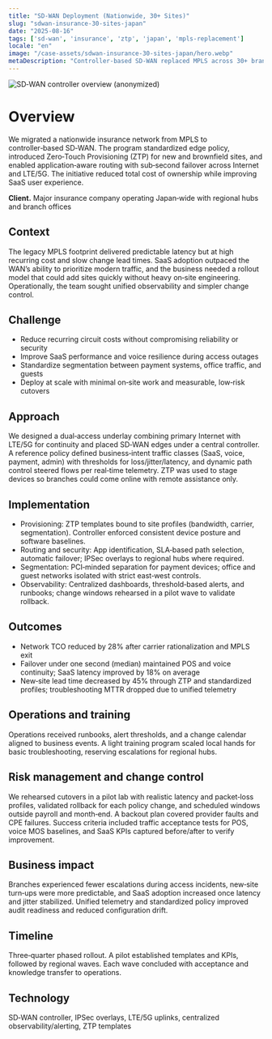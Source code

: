 ```yaml
---
title: "SD‑WAN Deployment (Nationwide, 30+ Sites)"
slug: "sdwan-insurance-30-sites-japan"
date: "2025-08-16"
tags: ['sd-wan', 'insurance', 'ztp', 'japan', 'mpls-replacement']
locale: "en"
image: "/case-assets/sdwan-insurance-30-sites-japan/hero.webp"
metaDescription: "Controller‑based SD‑WAN replaced MPLS across 30+ branches with ZTP, app‑aware routing, and LTE/5G failover—lower TCO, faster rollout, better SaaS."
---
```

![SD‑WAN controller overview (anonymized)](/case-assets/sdwan-insurance-30-sites-japan/hero.webp "SD‑WAN Overview")

# Overview
We migrated a nationwide insurance network from MPLS to controller‑based SD‑WAN. The program standardized edge policy, introduced Zero‑Touch Provisioning (ZTP) for new and brownfield sites, and enabled application‑aware routing with sub‑second failover across Internet and LTE/5G. The initiative reduced total cost of ownership while improving SaaS user experience.

**Client.** Major insurance company operating Japan‑wide with regional hubs and branch offices

## Context
The legacy MPLS footprint delivered predictable latency but at high recurring cost and slow change lead times. SaaS adoption outpaced the WAN’s ability to prioritize modern traffic, and the business needed a rollout model that could add sites quickly without heavy on‑site engineering. Operationally, the team sought unified observability and simpler change control.

## Challenge
- Reduce recurring circuit costs without compromising reliability or security
- Improve SaaS performance and voice resilience during access outages
- Standardize segmentation between payment systems, office traffic, and guests
- Deploy at scale with minimal on‑site work and measurable, low‑risk cutovers

## Approach
We designed a dual‑access underlay combining primary Internet with LTE/5G for continuity and placed SD‑WAN edges under a central controller. A reference policy defined business‑intent traffic classes (SaaS, voice, payment, admin) with thresholds for loss/jitter/latency, and dynamic path control steered flows per real‑time telemetry. ZTP was used to stage devices so branches could come online with remote assistance only.

## Implementation
- Provisioning: ZTP templates bound to site profiles (bandwidth, carrier, segmentation). Controller enforced consistent device posture and software baselines.
- Routing and security: App identification, SLA‑based path selection, automatic failover; IPSec overlays to regional hubs where required.
- Segmentation: PCI‑minded separation for payment devices; office and guest networks isolated with strict east‑west controls.
- Observability: Centralized dashboards, threshold‑based alerts, and runbooks; change windows rehearsed in a pilot wave to validate rollback.

## Outcomes
- Network TCO reduced by 28% after carrier rationalization and MPLS exit
- Failover under one second (median) maintained POS and voice continuity; SaaS latency improved by 18% on average
- New‑site lead time decreased by 45% through ZTP and standardized profiles; troubleshooting MTTR dropped due to unified telemetry

## Operations and training
Operations received runbooks, alert thresholds, and a change calendar aligned to business events. A light training program scaled local hands for basic troubleshooting, reserving escalations for regional hubs.

## Risk management and change control
We rehearsed cutovers in a pilot lab with realistic latency and packet‑loss profiles, validated rollback for each policy change, and scheduled windows outside payroll and month‑end. A backout plan covered provider faults and CPE failures. Success criteria included traffic acceptance tests for POS, voice MOS baselines, and SaaS KPIs captured before/after to verify improvement.

## Business impact
Branches experienced fewer escalations during access incidents, new‑site turn‑ups were more predictable, and SaaS adoption increased once latency and jitter stabilized. Unified telemetry and standardized policy improved audit readiness and reduced configuration drift.

## Timeline
Three‑quarter phased rollout. A pilot established templates and KPIs, followed by regional waves. Each wave concluded with acceptance and knowledge transfer to operations.

## Technology
SD‑WAN controller, IPSec overlays, LTE/5G uplinks, centralized observability/alerting, ZTP templates
